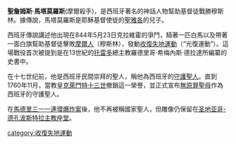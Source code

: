 '''聖詹姆斯·馬塔莫羅斯'''(摩爾殺手)，是西班牙著名的神話人物幫助基督徒戰勝穆斯林。據傳說，馬塔莫羅斯是耶穌基督使徒的[[聖雅各|聖雅各]]的兒子。

西班牙傳說講述他出現在844年5月23日克拉維霍的爭鬥，騎著一匹白馬以及帶著一面白旗幫助基督徒擊敗[[摩爾人|摩爾人]]（穆斯林），發動[[收復失地運動|收復失地運動]]（“光復運動”）。這場戰役首次被提到是在13世紀的[[托雷多|托雷多]]總主教羅德里哥·希梅內斯·德拉達所編纂的史書中。

在十七世纪前，他是西班牙民間崇拜的聖人，稱他為西班牙的[[守護聖人|守護聖人]]。直到1760年11月，當教皇[[克萊門特十三世|克萊門特十三世]]撤銷這一榮譽，並正式宣布[[無原罪聖母|無原罪聖母]]作為西班牙的守護聖人。

在[[馬德里三一一連環爆炸案|馬德里三一一連環爆炸案]]後，他不再被稱國家聖人，但雕像仍保留在[[圣地亚哥-德孔波斯特拉主教座堂|圣地亚哥-德孔波斯特拉主教座堂]]。

[[category:收復失地運動|category:收復失地運動]]
